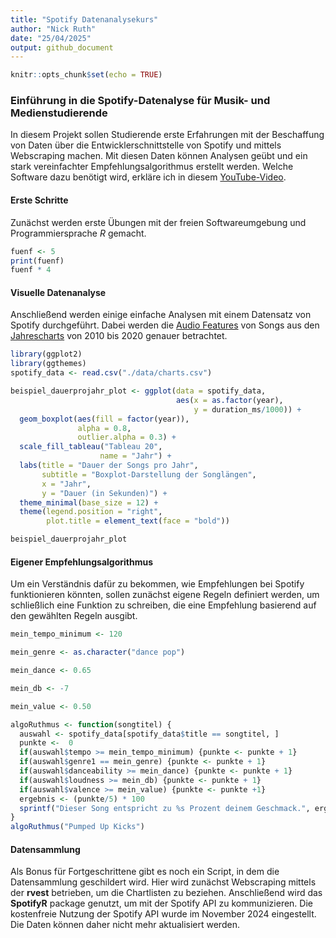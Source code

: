 ```yaml
---
title: "Spotify Datenanalysekurs"
author: "Nick Ruth"
date: "25/04/2025"
output: github_document
---
```


```r
knitr::opts_chunk$set(echo = TRUE)
```

### Einführung in die Spotify-Datenalyse für Musik- und Medienstudierende

In diesem Projekt sollen Studierende erste Erfahrungen mit der Beschaffung von Daten über die Entwicklerschnittstelle von Spotify und mittels Webscraping machen. Mit diesen Daten können Analysen geübt und ein stark vereinfachter Empfehlungsalgorithmus erstellt werden. Welche Software dazu benötigt wird, erkläre ich in diesem [YouTube-Video](https://www.youtube.com/watch?v=CmuLesPlekA).

#### Erste Schritte

Zunächst werden erste Übungen mit der freien Softwareumgebung und Programmiersprache *R* gemacht.

```r
fuenf <- 5 
print(fuenf)
fuenf * 4
```

#### Visuelle Datenanalyse

Anschließend werden einige einfache Analysen mit einem Datensatz von Spotify durchgeführt. Dabei werden die [Audio Features](https://developer.spotify.com/documentation/web-api/reference/#object-audiofeaturesobject) von Songs aus den [Jahrescharts](https://www.billboard.com/charts/year-end/) von 2010 bis 2020 genauer betrachtet.

```r
library(ggplot2)
library(ggthemes)
spotify_data <- read.csv("./data/charts.csv")

beispiel_dauerprojahr_plot <- ggplot(data = spotify_data,
                                     aes(x = as.factor(year),
                                         y = duration_ms/1000)) +
  geom_boxplot(aes(fill = factor(year)), 
               alpha = 0.8,           
               outlier.alpha = 0.3) +  
  scale_fill_tableau("Tableau 20",     
                    name = "Jahr") +
  labs(title = "Dauer der Songs pro Jahr",
       subtitle = "Boxplot-Darstellung der Songlängen",
       x = "Jahr",
       y = "Dauer (in Sekunden)") +
  theme_minimal(base_size = 12) +
  theme(legend.position = "right",
        plot.title = element_text(face = "bold"))

beispiel_dauerprojahr_plot
```

#### Eigener Empfehlungsalgorithmus

Um ein Verständnis dafür zu bekommen, wie Empfehlungen bei Spotify funktionieren könnten,
sollen zunächst eigene Regeln definiert werden, um schließlich eine Funktion zu schreiben, die eine Empfehlung basierend auf den gewählten Regeln ausgibt.

```r
mein_tempo_minimum <- 120 

mein_genre <- as.character("dance pop")

mein_dance <- 0.65

mein_db <- -7

mein_value <- 0.50

algoRuthmus <- function(songtitel) {
  auswahl <- spotify_data[spotify_data$title == songtitel, ]
  punkte <-  0
  if(auswahl$tempo >= mein_tempo_minimum) {punkte <- punkte + 1}
  if(auswahl$genre1 == mein_genre) {punkte <- punkte + 1}
  if(auswahl$danceability >= mein_dance) {punkte <- punkte + 1}
  if(auswahl$loudness >= mein_db) {punkte <- punkte + 1}
  if(auswahl$valence >= mein_value) {punkte <- punkte +1}
  ergebnis <- (punkte/5) * 100
  sprintf("Dieser Song entspricht zu %s Prozent deinem Geschmack.", ergebnis)
}
algoRuthmus("Pumped Up Kicks")
```

#### Datensammlung

Als Bonus für Fortgeschrittene gibt es noch ein Script, in dem die Datensammlung geschildert wird. Hier wird zunächst Webscraping mittels der **rvest** betrieben, um die Chartlisten zu beziehen. Anschließend wird das **SpotifyR** package genutzt, um mit der Spotify API zu kommunizieren. Die kostenfreie Nutzung der Spotify API wurde im November 2024 eingestellt. Die Daten können daher nicht mehr aktualisiert werden.
